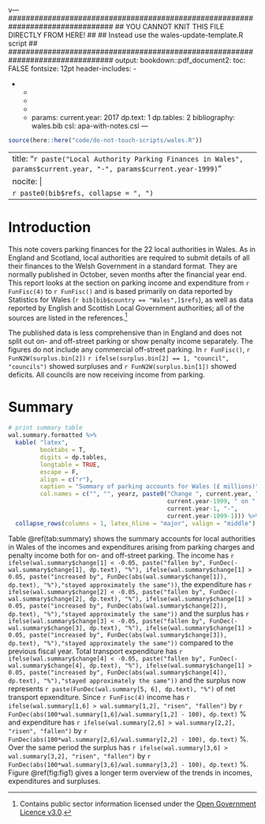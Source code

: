 v--- \################################################################################ \## YOU CANNOT KNIT THIS FILE DIRECTLY FROM HERE! \## \## Instead use the wales-update-template.R script \## \################################################################################ output: bookdown::pdf_document2: toc: FALSE fontsize: 12pt header-includes: -

\usepackage{xcolor}

-   \usepackage{float}

    -   \usepackage{tabu}

    -   \usepackage{multirow}

    -   \usepackage{colortbl}

    -   \usepackage{flafter}

        params: current.year: 2017 dp.text: 1 dp.tables: 2 bibliography: wales.bib csl: apa-with-notes.csl ---

```r
source(here::here("code/do-not-touch-scripts/wales.R"))
```

---
title: "`r paste("Local Authority Parking Finances in Wales", params$current.year, "-", params$current.year-1999)`"
nocite: |
  `r paste0(bib$refs, collapse = ", ")`
---

\renewcommand{\arraystretch}{1.2}

# Introduction

This note covers parking finances for the 22 local authorities in Wales. As in England and Scotland, local authorities are required to submit details of all their finances to the Welsh Government in a standard format. They are normally published in October, seven months after the financial year end. This report looks at the section on parking income and expenditure from `r FunFisc(4)` to `r FunFisc()` and is based primarily on data reported by Statistics for Wales (`r bib[bib$country == "Wales",]$refs`), as well as data reported by English and Scottish Local Government authorities; all of the sources are listed in the references.[^report-1]

[^report-1]: Contains public sector information licensed under the [Open Government Licence v3.0](http://www.nationalarchives.gov.uk/doc/open-government-licence/version/3/).

The published data is less comprehensive than in England and does not split out on- and off-street parking or show penalty income separately. The figures do not include any commercial off-street parking. In `r FunFisc()`, `r FunN2W(surplus.bin[2])` `r ifelse(surplus.bin[2] == 1, "council", "councils")` showed surpluses and `r FunN2W(surplus.bin[1])` showed deficits. All councils are now receiving income from parking.

# Summary

```r
# print summary table
wal.summary.formatted %>% 
  kable( "latex", 
         booktabs = T, 
         digits = dp.tables, 
         longtable = TRUE,
         escape = F,
         align = c("r"),
         caption = "Summary of parking accounts for Wales (£ millions)",
         col.names = c("", "", yearz, paste0("Change ", current.year, "-", 
                                             current.year-1999, " on ", 
                                             current.year-1, "-", 
                                             current.year-1999-1))) %>% 
  collapse_rows(columns = 1, latex_hline = "major", valign = "middle") 

```

Table \@ref(tab:summary) shows the summary accounts for local authorities in Wales of the incomes and expenditures arising from parking charges and penalty income both for on- and off-street parking. The income has `r ifelse(wal.summary$change[1] < -0.05, paste("fallen by", FunDec(-wal.summary$change[1], dp.text), "%"), ifelse(wal.summary$change[1] > 0.05, paste("increased by", FunDec(abs(wal.summary$change[1]), dp.text), "%"),"stayed approximately the same"))`, the expenditure has `r ifelse(wal.summary$change[2] < -0.05, paste("fallen by", FunDec(-wal.summary$change[2], dp.text), "%"), ifelse(wal.summary$change[1] > 0.05, paste("increased by", FunDec(abs(wal.summary$change[2]), dp.text), "%"),"stayed approximately the same"))` and the surplus has `r ifelse(wal.summary$change[3] < -0.05, paste("fallen by", FunDec(-wal.summary$change[3], dp.text), "%"), ifelse(wal.summary$change[1] > 0.05, paste("increased by", FunDec(abs(wal.summary$change[3]), dp.text), "%"),"stayed approximately the same"))` compared to the previous fiscal year. Total transport expenditure has `r ifelse(wal.summary$change[4] < -0.05, paste("fallen by", FunDec(-wal.summary$change[4], dp.text), "%"), ifelse(wal.summary$change[1] > 0.05, paste("increased by", FunDec(abs(wal.summary$change[4]), dp.text), "%"),"stayed approximately the same"))` and the surplus now represents `r paste(FunDec(wal.summary[5, 6], dp.text), "%")` of net transport epxenditure. Since `r FunFisc(4)` income has `r ifelse(wal.summary[1,6] > wal.summary[1,2], "risen", "fallen")` by `r FunDec(abs(100*wal.summary[1,6]/wal.summary[1,2] - 100), dp.text)` % and expenditure has `r ifelse(wal.summary[2,6] > wal.summary[2,2], "risen", "fallen")` by `r FunDec(abs(100*wal.summary[2,6]/wal.summary[2,2] - 100), dp.text)` %. Over the same period the surplus has `r ifelse(wal.summary[3,6] > wal.summary[3,2], "risen", "fallen")` by `r FunDec(abs(100*wal.summary[3,6]/wal.summary[3,2] - 100), dp.text)` %. Figure \@ref(fig:fig1) gives a longer term overview of the trends in incomes, expenditures and surpluses.
